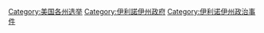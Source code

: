 [[Category:美国各州选举|Category:美国各州选举]]
[[Category:伊利諾伊州政府|Category:伊利諾伊州政府]]
[[Category:伊利诺伊州政治事件|Category:伊利诺伊州政治事件]]